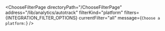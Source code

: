 

<ChooseFilterPage
  directoryPath="/ChooseFilterPage"
  address="/lib/analytics/autotrack"
  filterKind="platform"
  filters={INTEGRATION_FILTER_OPTIONS}
  currentFilter="all"
  message={`Choose a platform:`}
/>
